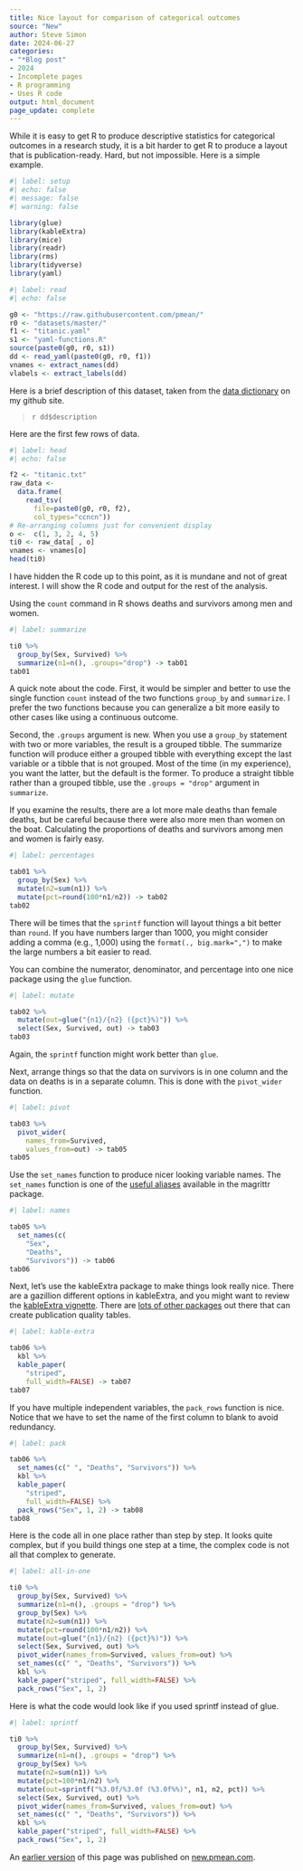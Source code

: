 ```yaml
---
title: Nice layout for comparison of categorical outcomes
source: "New"
author: Steve Simon
date: 2024-06-27
categories:
- "*Blog post"
- 2024
- Incomplete pages
- R programming
- Uses R code
output: html_document
page_update: complete
---
```


While it is easy to get R to produce descriptive statistics for categorical outcomes in a research study, it is a bit harder to get R to produce a layout that is publication-ready. Hard, but not impossible. Here is a simple example.

<!---more--->

```r
#| label: setup
#| echo: false
#| message: false
#| warning: false

library(glue)
library(kableExtra)
library(mice)
library(readr)
library(rms)
library(tidyverse)
library(yaml)
```

```r
#| label: read
#| echo: false

g0 <- "https://raw.githubusercontent.com/pmean/"
r0 <- "datasets/master/"
f1 <- "titanic.yaml"
s1 <- "yaml-functions.R"
source(paste0(g0, r0, s1))
dd <- read_yaml(paste0(g0, r0, f1))
vnames <- extract_names(dd)
vlabels <- extract_labels(dd)
```

Here is a brief description of this dataset, taken from the [data dictionary][sim3] on my github site.

> `r dd$description`

[sim3]: https://raw.githubusercontent.com/pmean/datasets/master/titanic-data-dictionary.yaml

Here are the first few rows of data.

```r
#| label: head
#| echo: false

f2 <- "titanic.txt"
raw_data <- 
  data.frame(
    read_tsv(
      file=paste0(g0, r0, f2),
      col_types="ccncn"))
# Re-arranging columns just for convenient display
o <-  c(1, 3, 2, 4, 5)
ti0 <- raw_data[ , o]
vnames <- vnames[o]
head(ti0)
```

I have hidden the R code up to this point, as it is mundane and not of great interest. I will show the R code and output for the rest of the analysis.

Using the `count` command in R shows deaths and survivors among men and women.

```r
#| label: summarize

ti0 %>%
  group_by(Sex, Survived) %>%
  summarize(n1=n(), .groups="drop") -> tab01
tab01
```

A quick note about the code. First, it would be simpler and better to use the single function `count` instead of the two functions `group_by` and `summarize`. I prefer the two functions because you can generalize a bit more easily to other cases like using a continuous outcome.

Second, the `.groups` argument is new. When you use a `group_by` statement with two or more variables, the result is a grouped tibble. The summarize function will produce either a grouped tibble with everything except the last variable or a tibble that is not grouped. Most of the time (in my experience), you want the latter, but the default is the former. To produce a straight tibble rather than a grouped tibble, use the `.groups = "drop"` argument in `summarize`. 

If you examine the results, there are a lot more male deaths than female deaths, but be careful because there were also more men than women on the boat. Calculating the proportions of deaths and survivors among men and women is fairly easy.

```r
#| label: percentages

tab01 %>%
  group_by(Sex) %>%
  mutate(n2=sum(n1)) %>%
  mutate(pct=round(100*n1/n2)) -> tab02
tab02
```

There will be times that the `sprintf` function will layout things a bit better than `round`. If you have numbers larger than 1000, you might consider adding a comma (e.g., 1,000) using the `format(., big.mark=",")` to make the large numbers a bit easier to read.

You can combine the numerator, denominator, and percentage into one nice package using the `glue` function.

```r
#| label: mutate

tab02 %>%
  mutate(out=glue("{n1}/{n2} ({pct}%)")) %>%
  select(Sex, Survived, out) -> tab03
tab03
```

Again, the `sprintf` function might work better than `glue`. 

Next, arrange things so that the data on survivors is in one column and the data on deaths is in a separate column. This is done with the `pivot_wider` function.

```r
#| label: pivot

tab03 %>%
  pivot_wider(
    names_from=Survived, 
    values_from=out) -> tab05
tab05
```

Use the `set_names` function to produce nicer looking variable names. The `set_names` function is one of the [useful aliases][mag1] available in the magrittr package.

[mag1]: https://magrittr.tidyverse.org/reference/aliases.html

```r
#| label: names

tab05 %>%
  set_names(c(
    "Sex", 
    "Deaths", 
    "Survivors")) -> tab06
tab06
```


Next, let's use the kableExtra package to make things look really nice. There are a gazillion different options in kableExtra, and you might want to review the [kableExtra vignette][kab1]. There are [lots of other packages][mad1] out there that can create publication quality tables.

[kab1]: https://cran.r-project.org/web/packages/kableExtra/vignettes/awesome_table_in_html.html
[mad1]: https://towardsdatascience.com/top-7-packages-for-making-beautiful-tables-in-r-7683d054e541

```r
#| label: kable-extra

tab06 %>%
  kbl %>%
  kable_paper(
    "striped", 
    full_width=FALSE) -> tab07
tab07
```

If you have multiple independent variables, the `pack_rows` function is nice. Notice that we have to set the name of the first column to blank to avoid redundancy.

```r
#| label: pack

tab06 %>%
  set_names(c(" ", "Deaths", "Survivors")) %>%
  kbl %>%
  kable_paper(
    "striped", 
    full_width=FALSE) %>%
  pack_rows("Sex", 1, 2) -> tab08
tab08
```

Here is the code all in one place rather than step by step. It looks quite complex, but if you build things one step at a time, the complex code is not all that complex to generate.

```r
#| label: all-in-one

ti0 %>%
  group_by(Sex, Survived) %>%
  summarize(n1=n(), .groups = "drop") %>%
  group_by(Sex) %>%
  mutate(n2=sum(n1)) %>%
  mutate(pct=round(100*n1/n2)) %>%
  mutate(out=glue("{n1}/{n2} ({pct}%)")) %>%
  select(Sex, Survived, out) %>%
  pivot_wider(names_from=Survived, values_from=out) %>%
  set_names(c(" ", "Deaths", "Survivors")) %>%
  kbl %>%
  kable_paper("striped", full_width=FALSE) %>%
  pack_rows("Sex", 1, 2)
```

Here is what the code would look like if you used sprintf instead of glue.

```r
#| label: sprintf

ti0 %>%
  group_by(Sex, Survived) %>%
  summarize(n1=n(), .groups = "drop") %>%
  group_by(Sex) %>%
  mutate(n2=sum(n1)) %>%
  mutate(pct=100*n1/n2) %>%
  mutate(out=sprintf("%3.0f/%3.0f (%3.0f%%)", n1, n2, pct)) %>%
  select(Sex, Survived, out) %>%
  pivot_wider(names_from=Survived, values_from=out) %>%
  set_names(c(" ", "Deaths", "Survivors")) %>%
  kbl %>%
  kable_paper("striped", full_width=FALSE) %>%
  pack_rows("Sex", 1, 2)
```

An [earlier version][sim2] of this page was published on [new.pmean.com][sim1].

[sim1]: http://new.pmean.com
[sim2]: http://new.pmean.com/nice-layout/
